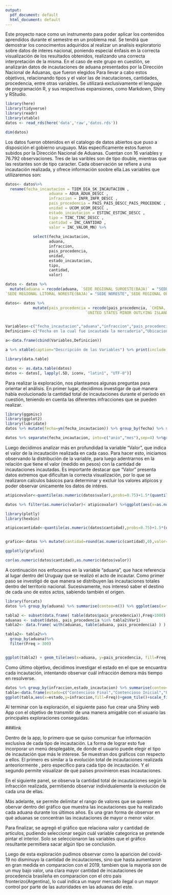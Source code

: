 ```yaml
---
output:
  pdf_document: default
  html_document: default
---
```


 Este proyecto nace como un instrumento para poder aplicar los contenidos aprendidos durante el semestre en un problema real. Se tendrá que demostrar los conocimentos adquiridos al realizar un analisis exploratorio sobre datos de interes nacional, poniendo especial énfasis en la correcta visualización de los resultados obtenidos, realizando una correcta interpretación de la misma. 
En el caso de este grupo en cuestión, se analizarán datos de incautaciones de aduana presentados por la Dirección Nacional de Aduanas, que fueron elegidos  Para llevar a cabo estos objetivos, relacionando tipos y el valor las de inacutaciones, cantidades, procedencia, entre otras variables. Se utilizará exclusivamente el lenguaje de programación R, y sus respectivas expansiones, como Markdown, Shiny y RStudio.


```r
library(here)
library(tidyverse)
library(readr)
library(xtable)
datos <- read_rds(here('data','raw','datos.rds'))

dim(datos)

```

 Los datos  fueron obtenidos en el catalogo de datos abiertos que puso a disposición el gobierno uruguayo. Más específicamente estos fueron subidos por la Dirección Nacional de Aduanas. Cuentan con 16 variables y 76.792 observaciones. Tres de las varibles son de tipo double, mientras que las restantes son de tipo caracter. Cada observación se refiere a una incautación realizada, y ofrece información soobre ella.Las variables que utilizaremos son:

```r

  
datos<- datos%>%   
  rename(fecha_incautacion = TIEM_DIA_SK_INCAUTACION ,
                   aduana = ADUA_ADUA_DESCC , 
                   infraccion = INFR_INFR_DESCC ,
                   pais_procedencia = PAIS_PAIS_DESCC_PAIS_PROCEDENC ,
                   unidad = UCOM_UCOM_DESCC ,
                   estado_incautacion = ESTINC_ESTINC_DESCC ,
                   tipo = TINC_TINC_DESCC ,
                   cantidad = INC_CANTIDAD ,
                   valor = INC_VALOR_MN) %>%
  
            select(fecha_incautacion,
                   aduana,
                   infraccion,
                   pais_procedencia,
                   unidad,
                   estado_incautacion,
                   tipo,
                   cantidad,
                   valor) 

datos <- datos %>%
  mutate(aduana = recode(aduana, `SEDE REGIONAL SUROESTE(BAJA)` = "SEDE SUDOESTE",
`SEDE REGIONAL LITORAL NORESTE(BAJA)`= "SEDE NORESTE",`SEDE REGIONAL OESTE(ANTES NOROESTE)` = "SEDE OESTE"))

datos<- datos %>% 
            mutate(pais_procedencia = recode(pais_procedencia, `CHINA, REPUBLICA POPULAR DE` = "CHINA",
                                   `UNITED STATES MINOR OUTLYING ISLANDS`= "USA",`RUSIA(FEDERACION RUSA)`="RUSIA"))


Variables<-c("fecha_incautacion","aduana","infraccion","pais_procedencia","unidad","estado_incautacion","tipo","cantidad","valor")
Definicion<-c("Fecha en la cual fue incautada la mercaderia","Ubicacion de la aduana(Local)","Tipo de infraccion cometida","Pais del cual procede la mercaderia incautada","Unidades de medida en la cual esta medida la mercaderia","Estado en el cual se encuentra dicha incautacion ,(Contensioso(Final o inicial),Falsificador, Valorador,Ingresado)","Tipo de mercaderia incautada","Cantidad de unidades incautadas medidas con respecto a la variable 'unidad'","Valor de dicha de la mercaderia incautada medida en U$")

a<-data.frame(cbind(Variables,Definicion))

a %>% xtable(caption="Descripción de las Variables") %>% print(include.rownames = FALSE)


```

```r

library(data.table)

datos <- as.data.table(datos)
datos <- datos[, lapply(.SD, iconv, "latin1", "UTF-8")]

```

 Para realizar la exploración, nos planteamos algunas preguntas para orientar el análisis. En primer lugar, decidimos investigar de qué manera había evolucionado la cantidad total de incautaciones durante el período en cuestión, teniendo en cuenta las diferentes infracciones que se pueden realizar.

```r
library(ggpmisc)
library(ggplot2)
library(lubridate)
datos %>% mutate(fecha=ym(fecha_incautacion)) %>% group_by(fecha) %>% summarise(conteo=n()) %>% ggplot(aes(x=fecha,y=conteo))+geom_line(color='blue')+stat_peaks()+stat_peaks(geom="text",color="black",vjust=-0.3)+labs(x="Fecha de la incautación",y="Cantidad de incautaciones")
```

```r
datos %>% separate(fecha_incautacion, into=c("anio","mes"),sep=4) %>%group_by(infraccion,anio) %>% summarise(conteo=n()) %>% ggplot(aes(x=anio,y=conteo))+geom_col(fill="lightblue",colour="black")+facet_wrap(~infraccion,scales="free")+labs(x="Año",y="Cantidad")+ scale_fill_manual("Año",values=c("green","yellow","orange","red"))
```

 Luego decidimos analizar más en profundidad la variable "Valor", que indica el valor de la incautación realizada en cada caso. Para hacer esto, iniciamos observando la distribución de la variable, para luego adentrarnos en la relación que tiene el valor (medido en pesos) con la cantidad de incautaciones incautadas. Es importante destacar que "Valor" presenta datos extremos que dificultan la correcta visualización, por lo que se realizaron calculos básicos para determinar y excluir los valores atípicos y poder observar únicamente los datos de intéres.

```r

atipicovalor<-quantile(as.numeric(datos$valor),probs=0.75)+1.5*(quantile(as.numeric(datos$valor),probs=0.75)-quantile(as.numeric(datos$valor),probs=0.25))

datos %>% filter(as.numeric(valor)< atipicovalor) %>%ggplot(aes(x=as.numeric(valor)))+geom_histogram(fill="grey",colour="black",bins=30)+labs(x="Valor en U$",y="Cantidad de incautaciones")
```

```r

library(plotly)
library(hexbin)

atipicocantidad<-quantile(as.numeric(datos$cantidad),probs=0.75)+1.5*(quantile(as.numeric(datos$cantidad),probs=0.75)-quantile(as.numeric(datos$cantidad),probs=0.25))


grafico<-datos %>% mutate(cantidad=round(as.numeric(cantidad),0),valor=round(as.numeric(valor),0))%>% filter(valor<atipicovalor)%>% filter(cantidad<atipicocantidad)%>% ggplot(aes(x=valor,y=cantidad))+geom_hex()

ggplotly(grafico)
```

```r
cor(as.numeric(datos$cantidad),as.numeric(datos$valor))
```

 A continuación nos enfocamos en la variable "aduana", que hace referencia al lugar dentro del Uruguay que se realizó el acto de incautar. Como primer paso se investigó de que manera se distribuyen las incautaciones totales dentro del territorio nacional. Sucesivamente, nos interesó saber el destino de cada uno de estos actos, sabiendo también el origen.

```r
library(forcats)
datos %>% group_by(aduana) %>% summarise(conteo=n()) %>% ggplot(aes(x=fct_reorder(aduana,conteo),y=conteo))+geom_col(fill="cyan",colour="black")+theme(axis.text.x = element_text(angle = 90, vjust=0.5, size = 8))+labs(y='Cantidad de incautaciones',x='Aduana')
```

```r
tabla2 <- subset(data.frame( table(datos$pais_procedencia)),Freq>1000)
aduanas <- subset(datos, pais_procedencia %in% tabla2$Var1)
tabla2<- data.frame( with(aduanas, table(aduana, pais_procedencia) ) )

tabla2<- tabla2%>%
  group_by(aduana)%>%
  filter(Freq > 300)


ggplot(tabla2) + geom_tile(aes(x=aduana, y=pais_procedencia, fill=Freq,width = 1, height = 0.8))+ theme(axis.text.x = element_text(angle = 90, vjust=0.5, size = 8))+scale_fill_gradient(low="white",high="blue")+labs(y="Pais de procedencia",x="Aduana")
```

 Como último objetivo, decidimos investigar el estado en el que se encuantra cada incautación, intentando observar cuál infracción demora más tiempo en resolverse.

```r
datos %>% group_by(infraccion,estado_incautacion) %>% summarise(conteo=n())
tabla<-data.frame(estado=c("Contencioso Final","Contencioso Inicial","Falsificacion","Ingresado","Valorador","Contencioso Final","Contencioso Inicial","Falsificacion","Ingresado","Valorador","Contencioso Final","Contencioso Inicial","Falsificacion","Ingresado","Valorador","Contencioso Final","Contencioso Inicial","Falsificacion","Ingresado","Valorador"),infraccion=c("Abandono","Abandono","Abandono","Abandono","Abandono","Contrabando","Contrabando","Contrabando","Contrabando","Contrabando","Falsificacion","Falsificacion","Falsificacion","Falsificacion","Falsificacion","Receptacion","Receptacion","Receptacion","Receptacion","Receptacion"),Freq=c(17362,399,365,438,2,54169,2090,1004,416,314,101,0,3,0,0,129,0,0,0,0))
ggplot(tabla,aes(x=estado,y=infraccion,fill=Freq))+geom_tile()+scale_fill_gradient(low="white",high="grey")+geom_text(aes(label=Freq))
```

 Al terminar con la exploración, el siguiente paso fue crear una Shiny web App con el objetivo de transmitir de una manera amigable con el usuario las principales exploraciones conseguidas.

###link

 Dentro de la app, lo primero que se quiso comunicar fue información exclusiva de cada tipo de incautación. La forma de lograr esto fue incorporar un menú desplegable, de donde el usuario puede elegir el tipo de incautación que más le interese. Se muestran dos gráficos con respecto a ellos. El primero es similar a la evolución total de incautaciones realizada anteoriormente , pero especifico para cada tipo de incautación. Y el segundo permite visualizar de qué países provinieron esas incautaciones.

 En el siguiente panel, se observa la cantidad total de incautaciones según la infracción realizada, permitiendo observar individualemente la evolución de cada una de ellas.

 Más adelante, se permite delimitar el rango de valores que se quieren obervar dentro del gráfico que muestra las incautaciones que ha realizado cada aduana durante los últimos años. Es una gran forma de observar en qué aduanas se concentran las incautaciones de mayor o menor valor.

 Para finalizar, se agregó el gráfico que relaciona valor y cantidad de artículos, pudiendo seleccionar según cuál variable categorica se pretende pintar el interior. Solo se seleccionaron las variables que el gráfico resultante permitiera sacar algún tipo se conclusión. 


 Luego de esta exploración pudimos observar como la aparicion del covid-19 no disminuyo la cantidad de incautaciones, sino que hasta aumentaron en gran medida en comparacion con el 2019, tambien que la mayoria son de un muy bajo valor,  una clara mayor cantidad de incautaciones de procedencia brasileña en comparacion con el otro pais fronterizo(Argentina), lo cual indica un mayor mercado ilegal o un mayor control por parte de las autoridades en las aduanas del este.


